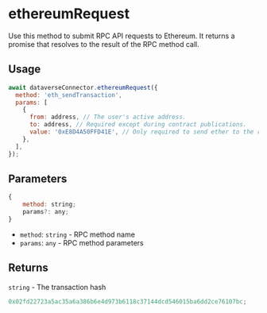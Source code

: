 # ethereumRequest

Use this method to submit RPC API requests to Ethereum.
It returns a promise that resolves to the result of the RPC method call.

## Usage

```js
await dataverseConnector.ethereumRequest({
  method: 'eth_sendTransaction',
  params: [
    {
      from: address, // The user's active address.
      to: address, // Required except during contract publications.
      value: '0xE8D4A50FFD41E', // Only required to send ether to the recipient from the initiating external account.
    },
  ],
});
```

## Parameters

```js
{
    method: string;
    params?: any;
}
```

- `method`: `string` - RPC method name
- `params`: `any` - RPC method parameters

## Returns

`string` - The transaction hash

```js
0x02fd22723a5ac35a6a386b6e4d973b6118c37144dcd546015ba6dd2ce76107bc;
```
